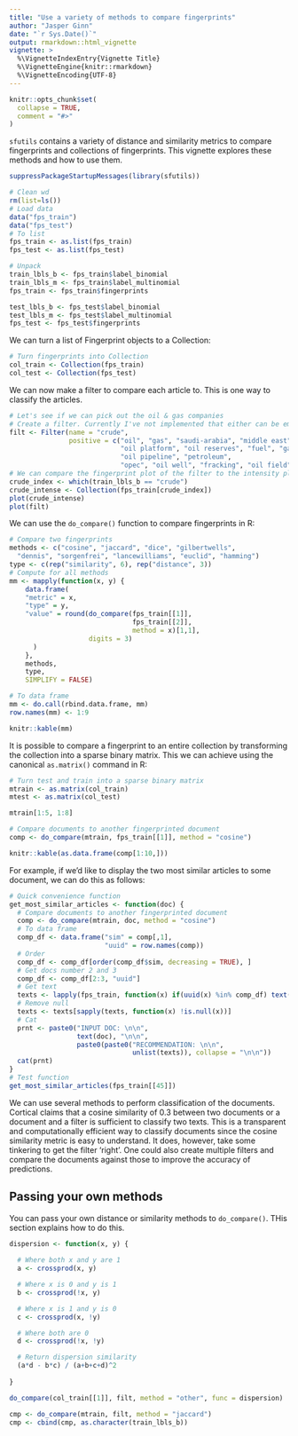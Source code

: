 ```yaml
---
title: "Use a variety of methods to compare fingerprints"
author: "Jasper Ginn"
date: "`r Sys.Date()`"
output: rmarkdown::html_vignette
vignette: >
  %\VignetteIndexEntry{Vignette Title}
  %\VignetteEngine{knitr::rmarkdown}
  %\VignetteEncoding{UTF-8}
---
```


```r
knitr::opts_chunk$set(
  collapse = TRUE,
  comment = "#>"
)
```

`sfutils` contains a variety of distance and similarity metrics to compare fingerprints and collections of fingerprints. This vignette explores these methods and how to use them.

```r
suppressPackageStartupMessages(library(sfutils))
```

```r
# Clean wd
rm(list=ls())
# Load data
data("fps_train")
data("fps_test")
# To list
fps_train <- as.list(fps_train)
fps_test <- as.list(fps_test)

# Unpack
train_lbls_b <- fps_train$label_binomial
train_lbls_m <- fps_train$label_multinomial
fps_train <- fps_train$fingerprints

test_lbls_b <- fps_test$label_binomial
test_lbls_m <- fps_test$label_multinomial
fps_test <- fps_test$fingerprints
```

We can turn a list of Fingerprint objects to a Collection:

```r
# Turn fingerprints into Collection
col_train <- Collection(fps_train)
col_test <- Collection(fps_test)
```

We can now make a filter to compare each article to. This is one way to classify the articles.

```r
# Let's see if we can pick out the oil & gas companies
# Create a filter. Currently I've not implemented that either can be empty.
filt <- Filter(name = "crude",
               positive = c("oil", "gas", "saudi-arabia", "middle east",
                            "oil platform", "oil reserves", "fuel", "gasoline", "crude oil",
                            "oil pipeline", "petroleum", 
                            "opec", "oil well", "fracking", "oil field", "energy"))
# We can compare the fingerprint plot of the filter to the intensity plot of articles about crude oil
crude_index <- which(train_lbls_b == "crude")
crude_intense <- Collection(fps_train[crude_index])
plot(crude_intense)
plot(filt)
```

We can use the `do_compare()` function to compare fingerprints in R:

```r
# Compare two fingerprints
methods <- c("cosine", "jaccard", "dice", "gilbertwells",
  "dennis", "sorgenfrei", "lancewilliams", "euclid", "hamming")
type <- c(rep("similarity", 6), rep("distance", 3))
# Compute for all methods
mm <- mapply(function(x, y) {
    data.frame(
    "metric" = x,
    "type" = y,
    "value" = round(do_compare(fps_train[[1]], 
                               fps_train[[2]], 
                               method = x)[1,1],
                    digits = 3)
      )
    },
    methods,
    type,
    SIMPLIFY = FALSE)

# To data frame
mm <- do.call(rbind.data.frame, mm)
row.names(mm) <- 1:9

knitr::kable(mm)
```

It is possible to compare a fingerprint to an entire collection by transforming the collection into a sparse binary matrix. This we can achieve using the canonical `as.matrix()` command in R:

```r
# Turn test and train into a sparse binary matrix
mtrain <- as.matrix(col_train)
mtest <- as.matrix(col_test)

mtrain[1:5, 1:8]
```

```r
# Compare documents to another fingerprinted document
comp <- do_compare(mtrain, fps_train[[1]], method = "cosine")

knitr::kable(as.data.frame(comp[1:10,]))
```

For example, if we'd like to display the two most similar articles to some document, we can do this as follows:

```r
# Quick convenience function
get_most_similar_articles <- function(doc) {
  # Compare documents to another fingerprinted document
  comp <- do_compare(mtrain, doc, method = "cosine")
  # To data frame
  comp_df <- data.frame("sim" = comp[,1],
                        "uuid" = row.names(comp))
  # Order
  comp_df <- comp_df[order(comp_df$sim, decreasing = TRUE), ]
  # Get docs number 2 and 3
  comp_df <- comp_df[2:3, "uuid"]
  # Get text
  texts <- lapply(fps_train, function(x) if(uuid(x) %in% comp_df) text(x))
  # Remove null
  texts <- texts[sapply(texts, function(x) !is.null(x))]
  # Cat
  prnt <- paste0("INPUT DOC: \n\n", 
                 text(doc), "\n\n", 
                 paste0(paste0("RECOMMENDATION: \n\n",
                               unlist(texts)), collapse = "\n\n"))
  cat(prnt)
}
# Test function
get_most_similar_articles(fps_train[[45]])
```

We can use several methods to perform classification of the documents. Cortical claims that a cosine similarity of 0.3 between two documents or a document and a filter is sufficient to classify two texts. This is a transparent and computationally efficient way to classify documents since the cosine similarity metric is easy to understand. It does, however, take some tinkering to get the filter 'right'. One could also create multiple filters and compare the documents against those to improve the accuracy of predictions.

## Passing your own methods

You can pass your own distance or similarity methods to `do_compare()`. THis section explains how to do this.

```r
dispersion <- function(x, y) {
  
  # Where both x and y are 1
  a <- crossprod(x, y)

  # Where x is 0 and y is 1
  b <- crossprod(!x, y)

  # Where x is 1 and y is 0
  c <- crossprod(x, !y)

  # Where both are 0
  d <- crossprod(!x, !y)

  # Return dispersion similarity
  (a*d - b*c) / (a+b+c+d)^2
  
}

do_compare(col_train[[1]], filt, method = "other", func = dispersion)

cmp <- do_compare(mtrain, filt, method = "jaccard")
cmp <- cbind(cmp, as.character(train_lbls_b))
```
